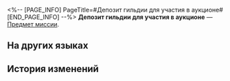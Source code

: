 <%-- [PAGE_INFO]
PageTitle=#Депозит гильдии для участия в аукционе#
[END_PAGE_INFO] --%>
{{Предмет Инфобокс
|id          = 140255
|Изображение = Предмет Депозит гильдии для участия в аукционе.png
|Тип         = Предмет миссии
|Инвентарь   = Миссии
|Редкость    = 3
|Эффект      = 
|Описание    = Самое ощутимое достижение плана возрождения. И что ещё важнее, доказательство того, что Переулок развивается.
}}
'''Депозит гильдии для участия в аукционе''' — [[Предмет миссии]].

==На других языках==
{{На других языках
|en   = Aurum Alley Merchant Guild Bidding Deposit
|zhs  = 金人巷商会竞标资金
|zht  = 金人巷商會競標資金
|ja   = 金人巷商会の入札資金
|ko   = 금 조각상 거리 상회 입찰금
|es   = Depósito de licitación del gremio del Callejón Aurum
|fr   = Dépôt de garantie de la Guilde des commerçants de l'allée des Aurums
|ru   = Депозит гильдии для участия в аукционе
|th   = เงินทุนประมูลของสมาคมการค้าแห่งตรอก Aurum
|vi   = Vốn Đấu Thầu Thương Hội Phố Kim Nhân
|de   = Bieterkaution der Handelsgilde der Aurum-Allee
|id   = Dana Penawaran Milik Serikat
|pt   = Depósito de Ofertas da Guilda de Comerciantes do Beco Aurum
}}

==История изменений==
{{История изменений|3.5}}